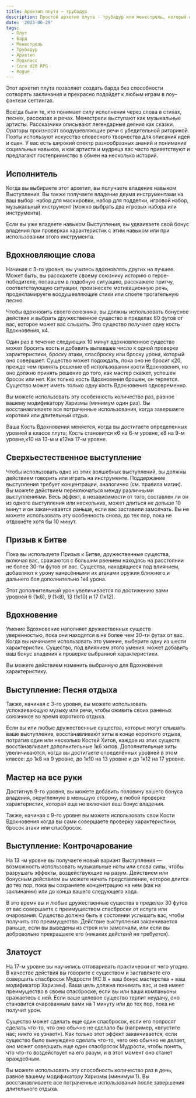 ```yaml
---
title: Архетип плута – трубадур
description: Простой архетип плута - трубадур или менестрель, который объединяет в себе плута и барда
date: '2023-06-29'
tags:
  - Плут
  - Бард
  - Менестрель
  - Трубадур
  - Архетип
  - Подкласс
  - Core d20 RPG
  - Rogue
---
```


Этот архетип плута позволяет создать барда без способности сотворять заклинания и прекрасно подойдет к любым играм в лоу–фэнтези сеттингах.

Всегда были те, кто понимает силу исполнения через слова в стихах, песнях, рассказах и речах. Менестрели выступают как музыкальные артисты. Рассказчики описывают легендарные деяния как сказки. Ораторы произносят воодушевляющие речи с убедительной риторикой. Поэты используют искусство словесного творчества для описания идей и сцен. У вас есть широкий спектр разнообразных знаний и понимание социальных навыков, и как артиста и мудреца вас часто приветствуют и предлагают гостеприимство в обмен на несколько историй.

## Исполнитель

Когда вы выбираете этот архетип, вы получаете владение навыком Выступления. Вы также получаете владение двумя инструментами на ваш выбор: набор для маскировки, набор для подделки, игровой набор, музыкальный инструмент (можно выбрать два игровых набора или инструмента).

Если вы уже владеете навыком Выступления, вы удваиваете свой бонус владения при проверках характеристик с этим навыком или при использовании этого инструмента.

## Вдохновляющие слова

Начиная с 3-го уровня, вы учитесь вдохновлять других на лучшее. Может быть, вы расскажете своему союзнику историю о герое-победителе, попавшем в подобную ситуацию, расскажете притчу, соответствующую ситуации, произнесете мотивационную речь, продекламируете воодушевляющие стихи или споете трогательную песню.

Чтобы вдохновить своего союзника, вы должны использовать бонусное действие и выбрать дружественное существо в пределах 60 футов от вас, которое может вас слышать. Это существо получает одну кость Вдохновения, к4.

Один раз в течение следующих 10 минут вдохновленное существо может бросить кость и добавить выпавшее число к одной проверке характеристики, броску атаки, спасброску или броску урона, который оно совершает. Существо может подождать, пока оно не бросит к20, прежде чем принять решение об использовании кости Вдохновения, но оно должно принять решение до того, как мастер скажет, успешен бросок или нет. Как только кость Вдохновения брошен, он теряется. Существо может иметь только одну кость Вдохновения одновременно.

Вы можете использовать эту особенность количество раз, равное вашему модификатору Харизмы (минимум один раз). Вы восстанавливаете все потраченные использования, когда завершаете короткий или длительный отдых.

Ваша Кость Вдохновения меняется, когда вы достигаете определенных уровней в классе плута; Кость становится к6 на 6-м уровне, к8 на 9-м уровне,к10 на 13-м и к12на 17-м уровне.

## Сверхьестественное выступление

Чтобы использовать одно из этих волшебных выступлений, вы должны действием говорить или играть на инструменте. Поддержание выступления требует концентрации, аналогично (см. правила магии). Вы можете действием переключаться между различными выступлениями. Весь эффект, в независимости от того, составлен ли он из одного выступления или нескольких, может длиться не дольше 10 минут и он заканчивается раньше, если вас заставили замолчать. Вы не можете использовать эту особенность снова, до тех пор, пока не отдохнёте хотя бы 10 минут.

## Призыв к Битве

Пока вы используете Призыв к Битве, дружественные существа, включая вас, сражаются с большим рвением находясь на расстоянии не более 30-ти футов от вас. Существа, находящиеся под влиянием, добавляют к урону нанесёнными их атаками оружия ближнего и дальнего боя дополнительно 1к4 урона.

Этот дополнительный урон увеличивается по достижению вами уровней 6 (1к6), 9 (1к8), 13 (1к10) и 17 (1к12).

## Вдохновение

Умение Вдохновение наполняет дружественных существ уверенностью, пока они находятся в не более чем 30-ти футах от вас. Когда вы начинаете использовать это умение, выберите одну из шести характеристик. Существо, под влиянием этого умения, может добавить ваш бонус владения к проверке выбранной характеристики.

Вы можете действием изменить выбранную для Вдохновения характеристику.

## Выступление: Песня отдыха

Также, начиная с 3-го уровня, вы можете использовать успокаивающую музыку или речи, чтобы оживить своих раненых союзников во время короткого отдыха.

Если вы или любые дружественные существа, которые могут слышать ваше выступление, восстанавливают хиты в конце короткого отдыха, потратив один или несколько Костей Хитов, каждое из этих существ восстанавливает дополнительные 1к6 хитов. Дополнительные хиты увеличиваются, когда вы достигаете определённых уровней в этом классе: до 1к8 на 9 уровне, до 1к10 на 13 уровне и до 1к12 на 17 уровне.

## Мастер на все руки

Достигнув 9-го уровня, вы можете добавить половину вашего бонуса владения, округленную в меньшую сторону, к любой проверке характеристик, которая еще не включает ваш бонус владения.

Также, начиная с 9-го уровня вы можете использовать свои Кости Вдохновения когда вы сами совершаете проверку характеристики, бросок атаки или спасбросок.

## Выступление: Контрочарование

На 13 -м уровне вы получаете новый вариант Выступления — возможность использовать музыкальные ноты или слова силы, чтобы разрушать эффекты, воздействующие на разум. Действием или бонусным действием вы можете начать представление, которое длится до тех пор, пока вы сохраняете концентрацию на нем (как на заклинании) или до конца вашего следующего хода.

В это время вы и любые дружественные существа в пределах 30 футов от вас совершаете с преимуществом спасброски от испуга или очарования. Существо должно быть в состоянии услышать вас, чтобы получить это преимущество. Действие выступления заканчивается раньше, если вы выведены из строя или замолчали, или если вы добровольно прекращаете его (никаких действий не требуется).

## Златоуст

На 17-м уровне вы научились отговаривать практически от чего угодно. В качестве действия вы говорите с существом и заставляете его совершить спасбросок Мудрости (КС 8 + ваш бонус мастерства + ваш модификатор Харизмы). Ваша цель должна понимать вас, и она имеет преимущество в своем спасброске, если вы или ваши компаньоны сражаетесь с ней. Если ваше целевое существо терпит неудачу, оно становится очарованным вами на 1 минуту или до тех пор, пока не получит урон.

Существо может сделать еще один спасбросок, если его попросят сделать что-то, что оно обычно не сделало бы (например, «впустите нас; никто не узнает»). Как только этот эффект заканчивается, если существо было вынуждено сделать что-то, чего оно обычно не делает, оно может совершить еще один спасбросок Мудрости, чтобы понять, что что-то воздействует на его разум, и в этот момент оно станет враждебным.

Вы можете использовать эту способность количество раз в день, равное вашему модификатору Харизмы (минимум 1). Вы восстанавливаете все потраченные использования после завершения длительного отдыха.

